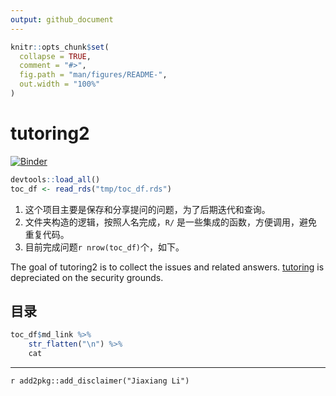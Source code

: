 ```yaml
---
output: github_document
---
```


<!-- README.md is generated from README.Rmd. Please edit that file -->

```r
knitr::opts_chunk$set(
  collapse = TRUE,
  comment = "#>",
  fig.path = "man/figures/README-",
  out.width = "100%"
)
```
# tutoring2

<!-- badges: start -->
[![Binder](https://mybinder.org/badge_logo.svg)](https://mybinder.org/v2/gh/JiaxiangBU/tutoring2/master)
<!-- badges: end -->

```r
devtools::load_all()
toc_df <- read_rds("tmp/toc_df.rds")
```

1. 这个项目主要是保存和分享提问的问题，为了后期迭代和查询。
1. 文件夹构造的逻辑，按照人名完成，`R/` 是一些集成的函数，方便调用，避免重复代码。
1. 目前完成问题`r nrow(toc_df)`个，如下。

The goal of tutoring2 is to collect the issues and related answers.
[tutoring](https://github.com/JiaxiangBU/tutoring) is depreciated on the security grounds.

## 目录

```r
toc_df$md_link %>% 
    str_flatten("\n") %>% 
    cat
```

***

`r add2pkg::add_disclaimer("Jiaxiang Li")`
